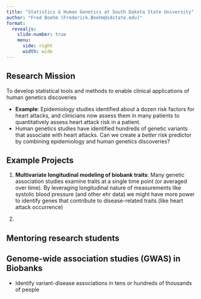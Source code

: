 ```yaml
---
title: "Statistics & Human Genetics at South Dakota State University"
author: "Fred Boehm (Frederick.Boehm@sdstate.edu)"
format:
  revealjs:
    slide-number: true
    menu:
      side: right
      width: wide
---
```



## Research Mission

To develop statistical tools and methods to enable clinical applications of human genetics discoveries

- **Example**: Epidemiology studies identified about a dozen risk factors for heart attacks, and clinicians now assess them in many patients to quantitatively assess heart attack risk in a patient.  
- Human genetics studies have identified hundreds of genetic variants that associate with heart attacks. Can we create a *better* risk predictor by combining epidemiology and human genetics discoveries?


## Example Projects

1. **Multivariate longitudinal modeling of biobank traits**: Many genetic association studies examine traits at a single time point (or averaged over time). By leveraging longitudinal nature of measurements like systolic blood pressure (and other ehr data) we might have more power to identify genes that contribute to disease-related traits (like heart attack occurrence)  

2. 


## Mentoring research students




## Genome-wide association studies (GWAS) in Biobanks 

- Identify variant-disease associations in tens or hundreds of thousands of people


